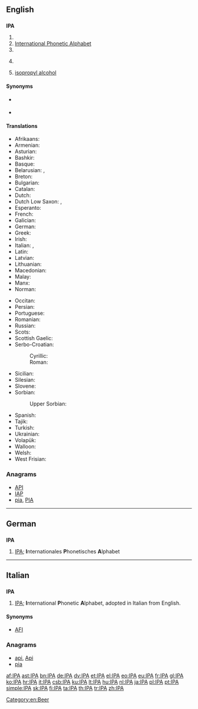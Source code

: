 {{selfref|See [[Wiktionary:International Phonetic Alphabet]] for Wiktionary's Appendix for IPA symbols}}
{{also|ipa}}
==English==

==={{initialism-old|en}}===
'''IPA'''

# {{w|International Phonetic Association}}
# [[International Phonetic Alphabet]]
# {{w|International Police Association}}
# {{context|beer|lang=en}} {{w|India Pale Ale}}
# {{context|organic compound|lang=en}} [[isopropyl alcohol]]

====Synonyms====
* {{sense|International Phonetic Association}} {{l/en|IPAss.}}
* {{sense|International Phonetic Alphabet}} {{l/en|IPAlph.}}

====Translations====
{{trans-top|International Phonetic Alphabet}}
* Afrikaans: {{t+|af|IFA}}
* Armenian: {{t|hy|ՄՀԱ|sc=Armn}}
* Asturian: {{t+|ast|AFI}}
* Bashkir: {{t|ba|ХАФӘ|tr=HAFA̋|sc=Cyrl}}
* Basque: {{t+|eu|IPA}}
* Belarusian: {{qualifier|narkomawka}} {{t|be|МФА|tr=MFA|sc=Cyrl}}, {{qualifier|tarashkevica}} {{t|be|МФА|tr=MFA|sc=Cyrl}}
* Breton: {{t|br|LFE}}
* Bulgarian: {{t|bg|МФА|tr=MFA|sc=Cyrl}}
* Catalan: {{t+|ca|AFI}}
* Dutch: {{t|nl|IFA}}
* Dutch Low Saxon: {{t|nds-nl|IKS}}, {{t|nds-nl|IFA}}
* Esperanto: {{t+|eo|IFA}}
* French: {{t+|fr|API}}
* Galician: {{t+|gl|AFI}}
* German: {{t+|de|IPA}}
* Greek: {{t+|el|ΔΦΑ}}
* Irish: {{t|ga|AIF}}
* Italian: {{t+|it|AFI}}, {{t+|it|IPA}}
* Latin: {{t|la|API}}
* Latvian: {{t|lv|SFA}}
* Lithuanian: {{t+|lt|TFA}}
* Macedonian: {{t|mk|МФА|tr=MFA|sc=Cyrl}}
* Malay: {{t|ms|AFA}}
* Manx: {{t|gv|ASE}}
* Norman: {{t|roa-nor|API}}
{{trans-mid}}
* Occitan: {{t|oc|AFI}}
* Persian: {{t|fa|آی‌پی‌آ|tr=ây-pi-â|sc=fa-Arab}}
* Portuguese: {{t+|pt|AFI}}
* Romanian: {{t|ro|AFI}}
* Russian: {{t|ru|МФА|tr=MFA|sc=Cyrl}}
* Scots: {{t|sco|IPA}}
* Scottish Gaelic: {{t|gd|AEF}}
* Serbo-Croatian:
*: Cyrillic: {{t|sh|МФА|sc=Cyrl}}
*: Roman: {{t|sh|MFA}}
* Sicilian: {{t+|scn|AFN}}
* Silesian: {{t|szl|MAF}}
* Slovene: {{t|sl|MFA}}
* Sorbian:
*: Upper Sorbian: {{t+|hsb|Mfa|m}}
* Spanish: {{t+|es|AFI}}
* Tajik: {{t|tg|АФБ|tr=AFB|sc=Cyrl}}
* Turkish: {{t+|tr|UFA}}
* Ukrainian: {{t+|uk|МФА|tr=MFA|sc=Cyrl}}
* Volapük: {{t+|vo|LFB}}
* Walloon: {{t|wa|AFE}}
* Welsh: {{t|cy|GSR}}
* West Frisian: {{t|fy|YFA}}
{{trans-bottom}}

===Anagrams===
* [[API#English|API]]
* [[IAP#English|IAP]]
* [[pia#English|pia]], [[PIA#English|PIA]]

[[Category:en:Beer]]

----

==German==

==={{initialism-old|de}}===
'''IPA'''

# [[IPA#English|IPA]]; '''I'''nternationales '''P'''honetisches '''A'''lphabet

----

==Italian==

==={{initialism-old|it}}===
'''IPA'''

# [[IPA#English|IPA]]; '''I'''nternational '''P'''honetic '''A'''lphabet, adopted in Italian from English.

====Synonyms====
* [[AFI]]

===Anagrams===
* [[api#Italian|api]], [[Api#Italian|Api]]
* [[pia#Italian|pia]]

[[af:IPA]]
[[ast:IPA]]
[[bn:IPA]]
[[de:IPA]]
[[dv:IPA]]
[[et:IPA]]
[[el:IPA]]
[[eo:IPA]]
[[eu:IPA]]
[[fr:IPA]]
[[gl:IPA]]
[[ko:IPA]]
[[hr:IPA]]
[[it:IPA]]
[[csb:IPA]]
[[ku:IPA]]
[[lt:IPA]]
[[hu:IPA]]
[[nl:IPA]]
[[ja:IPA]]
[[pl:IPA]]
[[pt:IPA]]
[[simple:IPA]]
[[sk:IPA]]
[[fi:IPA]]
[[ta:IPA]]
[[th:IPA]]
[[tr:IPA]]
[[zh:IPA]]
